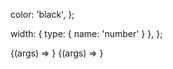 
  color: 'black',
};

  width: { type: { name: 'number' } },
};

<Meta title="Components/Logo" />

<Canvas>
  <Story name="Default" args={commonArgs} argTypes={commonArgTypes}>
    {(args) => <Logo {...args} />}
  </Story>
</Canvas>

<ArgsTable story="Default" />

<Canvas>
  <Story name="Mobile" args={commonArgs} argTypes={commonArgTypes}>
    {(args) => <Logo variant={LogoVariants.MOBILE} {...args} />}
  </Story>
</Canvas>

<ArgsTable story="Mobile" />
